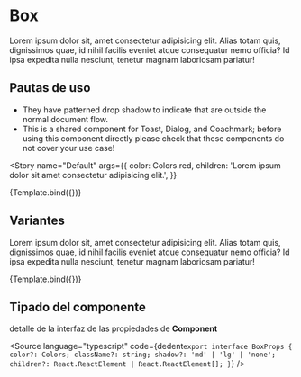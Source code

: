 

<Meta title="Atoms/Box" component={Box} />


# Box

Lorem ipsum dolor sit, amet consectetur adipisicing elit. Alias totam quis, dignissimos quae, id nihil facilis eveniet atque consequatur nemo officia? Id ipsa expedita nulla nesciunt, tenetur magnam laboriosam pariatur!

## **Pautas de uso**

- They have patterned drop shadow to indicate that are outside the normal document flow.
- This is a shared component for Toast, Dialog, and Coachmark; before using this component directly please check that these components do not cover your use case!

<Story
  name="Default"
  args={{
    color: Colors.red,
    children: 'Lorem ipsum dolor sit amet consectetur adipisicing elit.',
  }}
>
  {Template.bind({})}
</Story>

## **Variantes**

Lorem ipsum dolor sit, amet consectetur adipisicing elit. Alias totam quis, dignissimos quae, id nihil facilis eveniet atque consequatur nemo officia? Id ipsa expedita nulla nesciunt, tenetur magnam laboriosam pariatur!

<Canvas>
  <Story
    name="Shadow-XL"
    args={{
      shadow: 'lg',
      children: 'Lorem ipsum dolor sit amet consectetur adipisicing elit.',
    }}
  >
    {Template.bind({})}
  </Story>
</Canvas>

## Tipado del componente

detalle de la interfaz de las propiedades de **Component**

<Source
  language="typescript"
  code={dedent`
    export interface BoxProps {
      color?: Colors;
      className?: string;
      shadow?: 'md' | 'lg' | 'none';
      children?: React.ReactElement | React.ReactElement[];
    }
`}
/>
